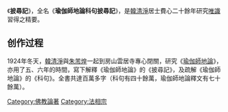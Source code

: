 {{expand|time=2010-04-07T14:22:03+00:00}}
《'''披尋記'''》，全名《'''瑜伽師地論科句披尋記'''》，是[[韓清淨|韓清淨]]居士費心二十餘年研究[[唯識|唯識]]習得之精要。

== 创作过程 ==
1924年冬天，[[韓清淨|韓清淨]]與[[朱芾煌|朱芾煌]]一起到房山雲居寺專心閉關，研究《[[瑜伽師地論|瑜伽師地論]]》，亦用了五、六年的時間，寫下解釋《瑜伽師地論》的《披尋記》，及疏解《瑜伽師地論》的《科句》。全書共達百萬多字（科句有四十餘萬，瑜伽師地論釋文有七十餘萬）。
{{wikisource}}

[[Category:佛教論著|Category:佛教論著]]
[[Category:法相宗|Category:法相宗]]